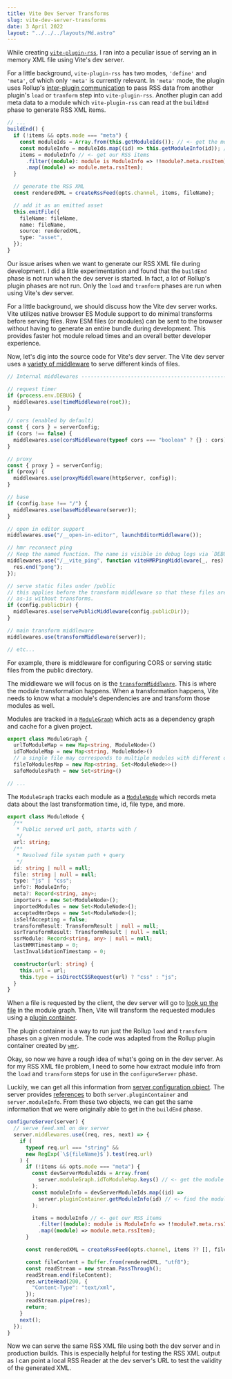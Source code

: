 ```yaml
---
title: Vite Dev Server Transforms
slug: vite-dev-server-transforms
date: 3 April 2022
layout: "../../../layouts/Md.astro"
---
```


While creating [`vite-plugin-rss`](https://github.com/ec965/vite-plugin-rss), I
ran into a peculiar issue of serving an in memory XML file using Vite's dev
server.

For a little background, `vite-plugin-rss` has two modes, `'define'` and
`'meta'`, of which only `'meta'` is currently relevant. In `'meta'` mode, the
plugin uses Rollup's
[inter-plugin communication](https://rollupjs.org/guide/en/#inter-plugin-communication)
to pass RSS data from another plugin's `load` or `tranform` step into
`vite-plugin-rss`. Another plugin can add meta data to a module which
`vite-plugin-rss` can read at the `buildEnd` phase to generate RSS XML items.

```typescript
// ...
buildEnd() {
  if (!items && opts.mode === "meta") {
    const moduleIds = Array.from(this.getModuleIds()); // <- get the module ids
    const moduleInfo = moduleIds.map((id) => this.getModuleInfo(id)); // <- find the module info from the ids
    items = moduleInfo // <- get our RSS items
      .filter((module): module is ModuleInfo => !!module?.meta.rssItem)
      .map((module) => module.meta.rssItem);
  }

  // generate the RSS XML
  const renderedXML = createRssFeed(opts.channel, items, fileName);

  // add it as an emitted asset
  this.emitFile({
    fileName: fileName,
    name: fileName,
    source: renderedXML,
    type: "asset",
  });
}
```

Our issue arises when we want to generate our RSS XML file during development. I
did a little experimentation and found that the `buildEnd` phase is not run when
the dev server is started. In fact, a lot of Rollup's plugin phases are not run.
Only the `load` and `tranform` phases are run when using Vite's dev server.

For a little background, we should discuss how the Vite dev server works. Vite
utilizes native browser ES Module support to do minimal transforms before
serving files. Raw ESM files (or modules) can be sent to the browser without
having to generate an entire bundle during development. This provides faster hot
module reload times and an overall better developer experience.

Now, let's dig into the source code for Vite's dev server. The Vite dev server
uses a
[variety of middleware](https://github.com/vitejs/vite/blob/212d4548eeb366289c6c6fa6f86f94b261ed81f4/packages/vite/src/node/server/index.ts)
to serve different kinds of files.

```typescript
// Internal middlewares ------------------------------------------------------

// request timer
if (process.env.DEBUG) {
  middlewares.use(timeMiddleware(root));
}

// cors (enabled by default)
const { cors } = serverConfig;
if (cors !== false) {
  middlewares.use(corsMiddleware(typeof cors === "boolean" ? {} : cors));
}

// proxy
const { proxy } = serverConfig;
if (proxy) {
  middlewares.use(proxyMiddleware(httpServer, config));
}

// base
if (config.base !== "/") {
  middlewares.use(baseMiddleware(server));
}

// open in editor support
middlewares.use("/__open-in-editor", launchEditorMiddleware());

// hmr reconnect ping
// Keep the named function. The name is visible in debug logs via `DEBUG=connect:dispatcher ...`
middlewares.use("/__vite_ping", function viteHMRPingMiddleware(_, res) {
  res.end("pong");
});

// serve static files under /public
// this applies before the transform middleware so that these files are served
// as-is without transforms.
if (config.publicDir) {
  middlewares.use(servePublicMiddleware(config.publicDir));
}

// main transform middleware
middlewares.use(transformMiddleware(server));

// etc...
```

For example, there is middleware for configuring CORS or serving static files
from the public directory.

The middleware we will focus on is the
[`transformMiddlware`](https://github.com/vitejs/vite/blob/212d4548eeb366289c6c6fa6f86f94b261ed81f4/packages/vite/src/node/server/transformRequest.ts).
This is where the module transformation happens. When a transformation happens,
Vite needs to know what a module's dependencies are and transform those modules
as well.

Modules are tracked in a
[`ModuleGraph`](https://github.com/vitejs/vite/blob/212d4548eeb366289c6c6fa6f86f94b261ed81f4/packages/vite/src/node/server/moduleGraph.ts#L58-L228)
which acts as a dependency graph and cache for a given project.

```typescript
export class ModuleGraph {
  urlToModuleMap = new Map<string, ModuleNode>()
  idToModuleMap = new Map<string, ModuleNode>()
  // a single file may corresponds to multiple modules with different queries
  fileToModulesMap = new Map<string, Set<ModuleNode>>()
  safeModulesPath = new Set<string>()

// ...
```

The `ModuleGraph` tracks each module as a
[`ModuleNode`](https://github.com/vitejs/vite/blob/212d4548eeb366289c6c6fa6f86f94b261ed81f4/packages/vite/src/node/server/moduleGraph.ts#L14-L41)
which records meta data about the last transformation time, id, file type, and
more.

```typescript
export class ModuleNode {
  /**
   * Public served url path, starts with /
   */
  url: string;
  /**
   * Resolved file system path + query
   */
  id: string | null = null;
  file: string | null = null;
  type: "js" | "css";
  info?: ModuleInfo;
  meta?: Record<string, any>;
  importers = new Set<ModuleNode>();
  importedModules = new Set<ModuleNode>();
  acceptedHmrDeps = new Set<ModuleNode>();
  isSelfAccepting = false;
  transformResult: TransformResult | null = null;
  ssrTransformResult: TransformResult | null = null;
  ssrModule: Record<string, any> | null = null;
  lastHMRTimestamp = 0;
  lastInvalidationTimestamp = 0;

  constructor(url: string) {
    this.url = url;
    this.type = isDirectCSSRequest(url) ? "css" : "js";
  }
}
```

When a file is requested by the client, the dev server will go to
[look up the file](https://github.com/vitejs/vite/blob/212d4548eeb366289c6c6fa6f86f94b261ed81f4/packages/vite/src/node/server/transformRequest.ts#L70-L91)
in the module graph. Then, Vite will transform the requested modules using a
[plugin container](https://github.com/vitejs/vite/blob/212d4548eeb366289c6c6fa6f86f94b261ed81f4/packages/vite/src/node/server/pluginContainer.ts).

The plugin container is a way to run just the Rollup `load` and `transform`
phases on a given module. The code was adapted from the Rollup plugin container
created by
[`wmr`](https://github.com/preactjs/wmr/blob/main/packages/wmr/src/lib/rollup-plugin-container.js/).

Okay, so now we have a rough idea of what's going on in the dev server. As for
my RSS XML file problem, I need to some how extract module info from the `load`
and `transform` steps for use in the `configureServer` phase.

Luckily, we can get all this information from
[server configuration object](https://github.com/vitejs/vite/blob/212d4548eeb366289c6c6fa6f86f94b261ed81f4/packages/vite/src/node/server/index.ts#L145-L297).
The server provides
[references](https://github.com/vitejs/vite/blob/212d4548eeb366289c6c6fa6f86f94b261ed81f4/packages/vite/src/node/server/index.ts#L180-L185)
to both `server.pluginContainer` and `server.moduleInfo`. From these two
objects, we can get the same information that we were originally able to get in
the `buildEnd` phase.

```typescript
configureServer(server) {
  // serve feed.xml on dev server
  server.middlewares.use((req, res, next) => {
    if (
      typeof req.url === "string" &&
      new RegExp(`\${fileName}$`).test(req.url)
    ) {
      if (!items && opts.mode === "meta") {
        const devServerModuleIds = Array.from(
          server.moduleGraph.idToModuleMap.keys() // <- get the module ids
        );
        const moduleInfo = devServerModuleIds.map((id) =>
          server.pluginContainer.getModuleInfo(id) // <- find the module info from the ids
        );

        items = moduleInfo // <- get our RSS items
          .filter((module): module is ModuleInfo => !!module?.meta.rssItem)
          .map((module) => module.meta.rssItem);
      }

      const renderedXML = createRssFeed(opts.channel, items ?? [], fileName);

      const fileContent = Buffer.from(renderedXML, "utf8");
      const readStream = new stream.PassThrough();
      readStream.end(fileContent);
      res.writeHead(200, {
        "Content-Type": "text/xml",
      });
      readStream.pipe(res);
      return;
    }
    next();
  });
}
```

Now we can serve the same RSS XML file using both the dev server and in
production builds. This is especially helpful for testing the RSS XML output as
I can point a local RSS Reader at the dev server's URL to test the validity of
the generated XML.
